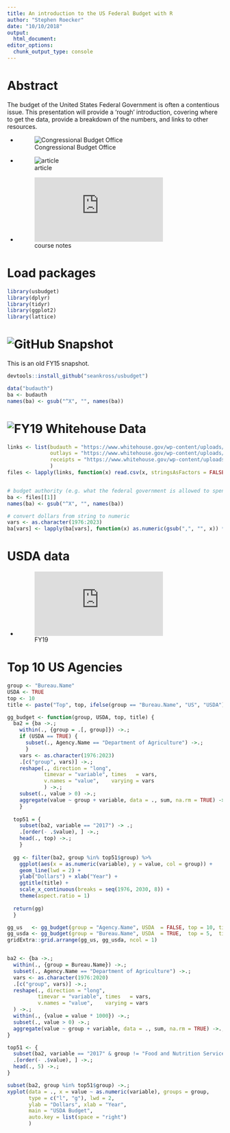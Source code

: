 ---
title: An introduction to the US Federal Budget with R
author: "Stephen Roecker"
date: "10/10/2018"
output:
  html_document:
editor_options: 
  chunk_output_type: console
---

# Abstract

The budget of the United States Federal Government is often a contentious issue. This presentation will provide a 'rough' introduction, covering where to get the data, provide a breakdown of the numbers, and links to other resources. 

- ![Congressional Budget Office](https://www.cbo.gov/topics/budget)
- ![article](https://nycdatascience.com/blog/student-works/visualize-the-annual-us-federal-budget-since-1962/)
- ![course notes](http://eml.berkeley.edu/~saez/course131/budget_ch04.pdf)

# Load packages

```{r packages}
library(usbudget)
library(dplyr)
library(tidyr)
library(ggplot2)
library(lattice)
```



# ![GitHub Snapshot](https://github.com/seankross/usbudget)

This is an old FY15 snapshot.

```{r ghdata}
devtools::install_github("seankross/usbudget")

data("budauth")
ba <- budauth
names(ba) <- gsub("^X", "", names(ba))

```



# ![FY19 Whitehouse Data](https://www.whitehouse.gov/omb/budget)

```{r whdata}

links <- list(budauth = "https://www.whitehouse.gov/wp-content/uploads/2018/02/budauth-fy2019.csv",
              outlays = "https://www.whitehouse.gov/wp-content/uploads/2018/02/outlays-fy2019.csv",
              receipts = "https://www.whitehouse.gov/wp-content/uploads/2018/02/receipts-fy2019.csv"
              )
files <- lapply(links, function(x) read.csv(x, stringsAsFactors = FALSE))


# budget authority (e.g. what the federal government is allowed to spend)
ba <- files[[1]]
names(ba) <- gsub("^X", "", names(ba))

# convert dollars from string to numeric
vars <- as.character(1976:2023)
ba[vars] <- lapply(ba[vars], function(x) as.numeric(gsub(",", "", x)) * 1000)

```



# USDA data

- ![FY19](https://www.obpa.usda.gov/27nrcs2019notes.pdf)



# Top 10 US Agencies

```{r}

group <- "Bureau.Name"
USDA <- TRUE
top <- 10
title <- paste("Top", top, ifelse(group == "Bureau.Name", "US", "USDA"))

gg_budget <- function(group, USDA, top, title) {
  ba2 = {ba ->.;
    within(., {group = .[, group]}) ->.;
    if (USDA == TRUE) {
      subset(., Agency.Name == "Department of Agriculture") ->.;
      }
    vars <- as.character(1976:2023)
    .[c("group", vars)] ->.;
    reshape(., direction = "long",
            timevar = "variable", times   = vars, 
            v.names = "value",    varying = vars
            ) ->.;
    subset(., value > 0) ->.;
    aggregate(value ~ group + variable, data = ., sum, na.rm = TRUE) ->.;
    }
  
  top51 = {
    subset(ba2, variable == "2017") -> .;
    .[order(- .$value), ] ->.;
    head(., top) ->.;
    }
  
  gg <- filter(ba2, group %in% top51$group) %>%
    ggplot(aes(x = as.numeric(variable), y = value, col = group)) + 
    geom_line(lwd = 2) + 
    ylab("Dollars") + xlab("Year") +
    ggtitle(title) +
    scale_x_continuous(breaks = seq(1976, 2030, 8)) +
    theme(aspect.ratio = 1)
  
  return(gg)
  }

gg_us   <- gg_budget(group = "Agency.Name", USDA  = FALSE, top = 10, title = "Top 10 US Agencies")
gg_usda <- gg_budget(group = "Bureau.Name", USDA  = TRUE,  top = 5,  title = "Top 5 USDA Agencies")
gridExtra::grid.arrange(gg_us, gg_usda, ncol = 1)


ba2 <- {ba ->.;
  within(., {group = Bureau.Name}) ->.;
  subset(., Agency.Name == "Department of Agriculture") ->.;
  vars <- as.character(1976:2020)
  .[c("group", vars)] ->.;
  reshape(., direction = "long",
          timevar = "variable", times   = vars, 
          v.names = "value",    varying = vars
  ) ->.;
  within(., {value = value * 1000}) ->.;
  subset(., value > 0) ->.;
  aggregate(value ~ group + variable, data = ., sum, na.rm = TRUE) ->.;
}

top51 <- {
  subset(ba2, variable == "2017" & group != "Food and Nutrition Service") -> .;
  .[order(- .$value), ] ->.;
  head(., 5) ->.;
}

subset(ba2, group %in% top51$group) ->.;
xyplot(data = ., x = value ~ as.numeric(variable), groups = group,
       type = c("l", "g"), lwd = 2,
       ylab = "Dollars", xlab = "Year",
       main = "USDA Budget",
       auto.key = list(space = "right")
       )
```
